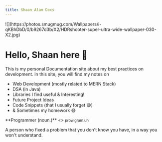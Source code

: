 ```yaml
---
title: Shaan Alam Docs
---
```



<Bleed>
![](https://photos.smugmug.com/Wallpapers/i-qKBhDbD/0/b9267d3b/X2/HDRshooter-super-ultra-wide-wallpaper-030-X2.jpg)
</Bleed>

# Hello, Shaan here <span>👋</span>

This is my personal Documentation site about my best practices
on development. In this site, you will find my notes on

<ul>
  <li>Web Development (mostly related to MERN Stack)</li>
  <li>DSA (in Java)</li>
  <li>Libraries I find useful & Interesting!</li>
  <li>Future Project Ideas</li>
  <li>Code Snippets (that I usually forget 😅)</li>
  <li>& Sometimes my homework 😅</li>
</ul>
<Callout emoji="👨‍💻">
  **Programmer (noun.)**
  <>
    <small>prow.gram.uh</small>
  </>
  <p style={{ marginTop: '0.5rem' }}>
    A person who fixed a problem that you don't know you have, in a way you
    won't understand.
  </p>
</Callout>
